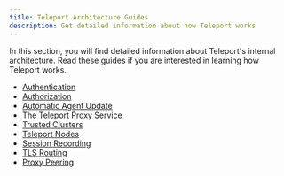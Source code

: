 ```yaml
---
title: Teleport Architecture Guides
description: Get detailed information about how Teleport works
---
```


In this section, you will find detailed information about Teleport's internal
architecture. Read these guides if you are interested in learning how Teleport
works.

- [Authentication](./authentication.mdx)
- [Authorization](./authorization.mdx)
- [Automatic Agent Update](./agent-update-management.mdx)
- [The Teleport Proxy Service](./proxy.mdx)
- [Trusted Clusters](./trustedclusters.mdx)
- [Teleport Nodes](./nodes.mdx)
- [Session Recording](./session-recording.mdx)
- [TLS Routing](./tls-routing.mdx)
- [Proxy Peering](./proxy-peering.mdx)
